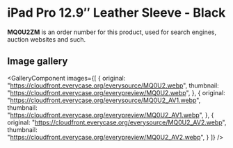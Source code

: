 
# iPad Pro 12.9″ Leather Sleeve - Black

<Callout type='info' emoji='👉🏻'>**MQ0U2ZM** is an order number for this product, used for search engines, auction websites and such.</Callout>

## Image gallery

<GalleryComponent
    images={[
      {
        original: "https://cloudfront.everycase.org/everysource/MQ0U2.webp",
        thumbnail: "https://cloudfront.everycase.org/everypreview/MQ0U2.webp",
      },
      {
        original: "https://cloudfront.everycase.org/everysource/MQ0U2_AV1.webp",
        thumbnail: "https://cloudfront.everycase.org/everypreview/MQ0U2_AV1.webp",
      },
      {
        original: "https://cloudfront.everycase.org/everysource/MQ0U2_AV2.webp",
        thumbnail: "https://cloudfront.everycase.org/everypreview/MQ0U2_AV2.webp",
      }
    ]}
  />
